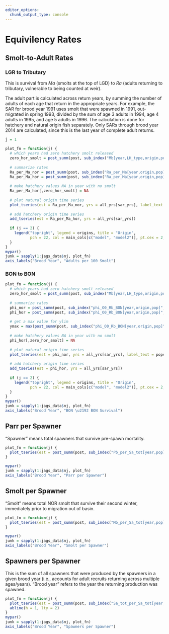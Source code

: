 ```yaml
---
editor_options: 
  chunk_output_type: console
---
```


# Equivilency Rates {.tabset .tabset-pills}

## Smolt-to-Adult Rates {.tabset .tabset-pills}

### LGR to Tributary

This is survival from $Ma$ (smolts at the top of LGD) to $Ra$ (adults returning to tributary, vulnerable to being counted at weir).

The adult part is calculated across return years, by summing the number of adults of each age that return in the appropriate years. For example, the SAR for brood year 1991 uses smolt that were spawned in 1991, out-migrated in spring 1993, divided by the sum of age 3 adults in 1994, age 4 adults in 1995, and age 5 adults in 1996. The calculation is done for hatchery and natural origin fish separately. Only SARs through brood year 2014 are calculated, since this is the last year of complete adult returns.

```r
j = 1

plot_fn = function(j) {
  # which years had zero hatchery smolt released
  zero_hor_smolt = post_summ(post, sub_index("Mb[year,LH_type,origin,pop]", year = sar_yrs, LH_type = i_spring, origin = o_hor, pop = j))["mean",] == 0
  
  # summarize rates
  Ra_per_Ma_nor = post_summ(post, sub_index("Ra_per_Ma[year,origin,pop]", year = sar_yrs, origin = o_nor, pop = j)) * 100
  Ra_per_Ma_hor = post_summ(post, sub_index("Ra_per_Ma[year,origin,pop]", year = sar_yrs, origin = o_hor, pop = j)) * 100
  
  # make hatchery values NA in year with no smolt
  Ra_per_Ma_hor[,zero_hor_smolt] = NA
  
  # plot natural origin time series
  plot_tseries(est = Ra_per_Ma_nor, yrs = all_yrs[sar_yrs], label_text = pops[j], ylim = c(0, 10))
  
  # add hatchery origin time series
  add_tseries(est = Ra_per_Ma_hor, yrs = all_yrs[sar_yrs])
  
  if (j == 2) {
    legend("topright", legend = origins, title = "Origin",
           pch = 22, col = main_cols[c("model", "model2")], pt.cex = 2, pt.bg = tran_cols[c("model", "model2")], bty = "n", cex = 0.8)
  }
}
mypar()
junk = sapply(1:jags_data$nj, plot_fn)
axis_labels("Brood Year", "Adults per 100 Smolt")
```

### BON to BON

```r
plot_fn = function(j) {
  # which years had zero hatchery smolt released
  zero_hor_smolt = post_summ(post, sub_index("Mb[year,LH_type,origin,pop]", year = sar_yrs, LH_type = i_spring, origin = o_hor, pop = j))["mean",] == 0
  
  # summarize rates
  phi_nor = post_summ(post, sub_index("phi_O0_Rb_BON[year,origin,pop]", year = sar_yrs, origin = o_nor, pop = j))
  phi_hor = post_summ(post, sub_index("phi_O0_Rb_BON[year,origin,pop]", year = sar_yrs, origin = o_hor, pop = j))
  
  # get a max value for ylim
  ymax = max(post_summ(post, sub_index("phi_O0_Rb_BON[year,origin,pop]", year = sar_yrs, origin = o_nor, pop = "."))["97.5%",])
  
  # make hatchery values NA in year with no smolt
  phi_hor[,zero_hor_smolt] = NA
  
  # plot natural origin time series
  plot_tseries(est = phi_nor, yrs = all_yrs[sar_yrs], label_text = pops[j], ylim = c(0, ymax))
  
  # add hatchery origin time series
  add_tseries(est = phi_hor, yrs = all_yrs[sar_yrs])
  
  if (j == 2) {
    legend("topright", legend = origins, title = "Origin",
           pch = 22, col = main_cols[c("model", "model2")], pt.cex = 2, pt.bg = tran_cols[c("model", "model2")], bty = "n", cex = 0.8)
  }
}
mypar()
junk = sapply(1:jags_data$nj, plot_fn)
axis_labels("Brood Year", "BON \u2192 BON Survival")
```

## Parr per Spawner

"Spawner" means total spawners that survive pre-spawn mortality.

```r
plot_fn = function(j) {
  plot_tseries(est = post_summ(post, sub_index("Pb_per_Sa_tot[year,pop]", pop = j, year = ts_yrs)), yrs = all_yrs[ts_yrs], label_text = pops[j])
}

mypar()
junk = sapply(1:jags_data$nj, plot_fn)
axis_labels("Brood Year", "Parr per Spawner")
```

## Smolt per Spawner

"Smolt" means total NOR smolt that survive their second winter, immediately prior to migration out of basin.

```r
plot_fn = function(j) {
  plot_tseries(est = post_summ(post, sub_index("Mb_per_Sa_tot[year,pop]", pop = j, year = ts_yrs)), yrs = all_yrs[ts_yrs], label_text = pops[j])
}

mypar()
junk = sapply(1:jags_data$nj, plot_fn)
axis_labels("Brood Year", "Smolt per Spawner")
```

## Spawners per Spawner

This is the sum of all spawners that were produced by the spawners in a given brood year (i.e., accounts for adult recruits returning across multiple ages/years). "Brood year" refers to the year the returning production was spawned. 

```r
plot_fn = function(j) {
  plot_tseries(est = post_summ(post, sub_index("Sa_tot_per_Sa_tot[year,pop]", pop = j, year = sar_yrs)), yrs = all_yrs[sar_yrs], label_text = pops[j])
  abline(h = 1, lty = 2)
}
mypar()
junk = sapply(1:jags_data$nj, plot_fn)
axis_labels("Brood Year", "Spawners per Spawner")
```
